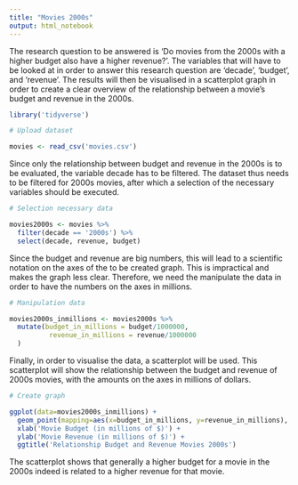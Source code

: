 ---
title: "Movies 2000s"
output: html_notebook
---

The research question to be answered is 'Do movies from the 2000s with a higher budget also have a higher revenue?'. The variables that will have to be looked at in order to answer this research question are 'decade', 'budget', and 'revenue'. The results will then be visualised in a scatterplot graph in order to create a clear overview of the relationship between a movie's budget and revenue in the 2000s.  

```{r}
library('tidyverse')
```

```{r}
# Upload dataset

movies <- read_csv('movies.csv')
```

Since only the relationship between budget and revenue in the 2000s is to be evaluated, the variable decade has to be filtered. The dataset thus needs to be filtered for 2000s movies, after which a selection of the necessary variables should be executed. 

```{r}
# Selection necessary data

movies2000s <- movies %>%
  filter(decade == '2000s') %>%
  select(decade, revenue, budget)
```

Since the budget and revenue are big numbers, this will lead to a scientific notation on the axes of the to be created graph. This is impractical and makes the graph less clear. Therefore, we need the manipulate the data in order to have the numbers on the axes in millions.

```{r}
# Manipulation data

movies2000s_inmillions <- movies2000s %>%
  mutate(budget_in_millions = budget/1000000,
          revenue_in_millions = revenue/1000000
  )
```

Finally, in order to visualise the data, a scatterplot will be used. This scatterplot will show the relationship between the budget and revenue of 2000s movies, with the amounts on the axes in millions of dollars. 

```{r}
# Create graph

ggplot(data=movies2000s_inmillions) +
  geom_point(mapping=aes(x=budget_in_millions, y=revenue_in_millions), colour='purple') +
  xlab('Movie Budget (in millions of $)') +
  ylab('Movie Revenue (in millions of $)') +
  ggtitle('Relationship Budget and Revenue Movies 2000s')
```
The scatterplot shows that generally a higher budget for a movie in the 2000s indeed is related to a higher revenue for that movie. 


